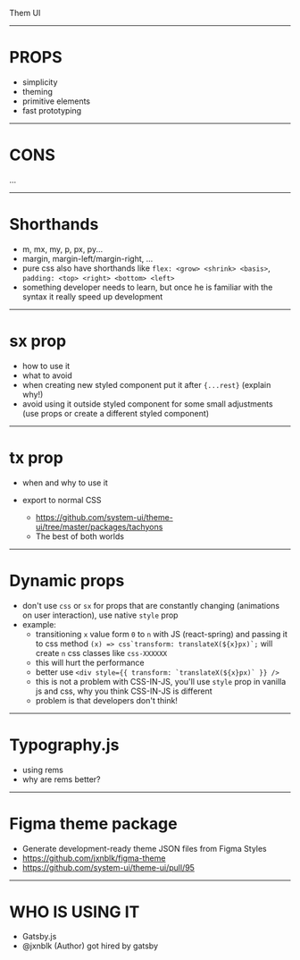 Them UI

---

# PROPS

- simplicity
- theming
- primitive elements
- fast prototyping

---

# CONS

...

---

# Shorthands

- m, mx, my, p, px, py...
- margin, margin-left/margin-right, ...
- pure css also have shorthands like `flex: <grow> <shrink> <basis>`, `padding: <top> <right> <bottom> <left>`
- something developer needs to learn, but once he is familiar with the syntax it really speed up development

---

# sx prop

- how to use it
- what to avoid
- when creating new styled component put it after `{...rest}` (explain why!)
- avoid using it outside styled component for some small adjustments (use props or create a different styled component)

---

# tx prop

- when and why to use it
- export to normal CSS

  - https://github.com/system-ui/theme-ui/tree/master/packages/tachyons
  - The best of both worlds

---

# Dynamic props

- don't use `css` or `sx` for props that are constantly changing (animations on user interaction), use native `style` prop
- example:
  - transitioning `x` value form `0` to `n` with JS (react-spring) and passing it to css method `` (x) => css`transform: translateX(${x}px)`; `` will create `n` css classes like `css-XXXXXX`
  - this will hurt the performance
  - better use `` <div style={{ transform: `translateX(${x}px)` }} /> ``
  - this is not a problem with CSS-IN-JS, you'll use `style` prop in vanilla js and css, why you think CSS-IN-JS is different
  - problem is that developers don't think!

---

# Typography.js

- using rems
- why are rems better?

---

# Figma theme package

- Generate development-ready theme JSON files from Figma Styles
- https://github.com/jxnblk/figma-theme
- https://github.com/system-ui/theme-ui/pull/95

---

# WHO IS USING IT

- Gatsby.js
- @jxnblk (Author) got hired by gatsby
